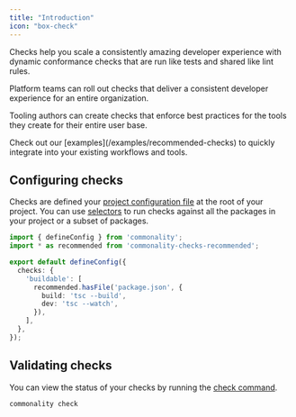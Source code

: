```yaml
---
title: "Introduction"
icon: "box-check"
---
```



Checks help you scale a consistently amazing developer experience with dynamic conformance checks that are run like tests and shared like lint rules.

Platform teams can roll out checks that deliver a consistent developer experience for an entire organization.

Tooling authors can create checks that enforce best practices for the tools they create for their entire user base.


<Tip>
  Check out our [examples](/examples/recommended-checks) to quickly integrate into your existing workflows and tools.
</Tip>

## Configuring checks
Checks are defined your [project configuration file](/reference/project-configuration) at the root of your project.
You can use [selectors](/selectors) to run checks against all the packages in your project or a subset of packages.

```typescript commonality.config.ts
import { defineConfig } from 'commonality';
import * as recommended from 'commonality-checks-recommended';

export default defineConfig({
  checks: {
    'buildable': [
      recommended.hasFile('package.json', {
        build: 'tsc --build',
        dev: 'tsc --watch',
      }),
    ],
  },
});
```

## Validating checks
You can view the status of your checks by running the [check command](/reference/cli#check).

```bash
commonality check
```


